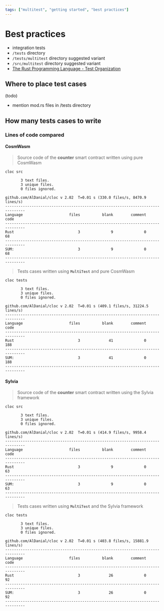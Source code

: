 ```yaml
---
tags: ["multitest", "getting started", "best practices"]
---
```


# Best practices

- integration tests
- `/tests` directory
- `/tests/multitest` directory suggested variant
- `/src/multitest` directory suggested variant
- [The Rust Programming Language - Test Organization](https://doc.rust-lang.org/book/ch11-03-test-organization.html)

## Where to place test cases

(todo)

- mention mod.rs files in /tests directory

## How many tests cases to write

### Lines of code compared

#### CosmWasm

> Source code of the **counter** smart contract written using pure CosmWasm

```shell copy filename="TERMINAL"
cloc src
```

```ansi
       3 text files.
       3 unique files.
       0 files ignored.

github.com/AlDanial/cloc v 2.02  T=0.01 s (330.0 files/s, 8470.9 lines/s)
-------------------------------------------------------------------------------
Language                     files          blank        comment           code
-------------------------------------------------------------------------------
Rust                             3              9              0             68
-------------------------------------------------------------------------------
SUM:                             3              9              0             68
-------------------------------------------------------------------------------
```

> Tests cases written using **`MultiTest`** and pure CosmWasm

```shell copy filename="TERMINAL"
cloc tests
```

```ansi
       3 text files.
       3 unique files.
       0 files ignored.

github.com/AlDanial/cloc v 2.02  T=0.01 s (409.1 files/s, 31224.5 lines/s)
-------------------------------------------------------------------------------
Language                     files          blank        comment           code
-------------------------------------------------------------------------------
Rust                             3             41              0            188
-------------------------------------------------------------------------------
SUM:                             3             41              0            188
-------------------------------------------------------------------------------
```

#### Sylvia

> Source code of the **counter** smart contract written using the Sylvia framework

```shell copy filename="TERMINAL"
cloc src
```

```ansi
       3 text files.
       3 unique files.
       0 files ignored.

github.com/AlDanial/cloc v 2.02  T=0.01 s (414.9 files/s, 9958.4 lines/s)
-------------------------------------------------------------------------------
Language                     files          blank        comment           code
-------------------------------------------------------------------------------
Rust                             3              9              0             63
-------------------------------------------------------------------------------
SUM:                             3              9              0             63
-------------------------------------------------------------------------------
```

> Tests cases written using **`MultiTest`** and the Sylvia framework

```shell copy filename="TERMINAL"
cloc tests
```

```ansi
       3 text files.
       3 unique files.
       0 files ignored.

github.com/AlDanial/cloc v 2.02  T=0.01 s (403.8 files/s, 15881.9 lines/s)
-------------------------------------------------------------------------------
Language                     files          blank        comment           code
-------------------------------------------------------------------------------
Rust                             3             26              0             92
-------------------------------------------------------------------------------
SUM:                             3             26              0             92
-------------------------------------------------------------------------------
```

